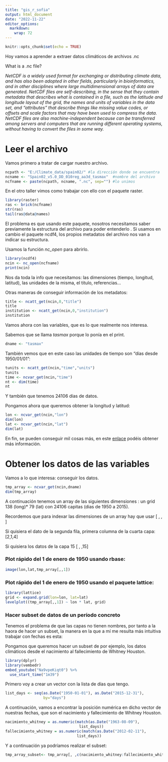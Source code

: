 ```yaml
---
title: "gis_r_sofia"
output: html_document
date: "2022-11-22"
editor_options: 
  markdown: 
    wrap: 72
---
```


```r
knitr::opts_chunk$set(echo = TRUE)

```

Hoy vamos a aprender a extraer datos climáticos de archivos .nc

What is a .nc file?

*NetCDF is a widely used format for exchanging or distributing climate
data, and has also been adopted in other fields, particularly in
bioinformatics, and in other disciplines where large multidimensional
arrays of data are generated. NetCDF files are self-describing, in the
sense that they contain metadata that describes what is contained in a
file, such as the latitude and longitude layout of the grid, the names
and units of variables in the data set, and "attributes" that describe
things like missing value codes, or offsets and scale factors that may
have been used to compress the data. NetCDF files are also
machine-independent because can be transferred among servers and
computers that are running different operating systems, without having
to convert the files in some way.*

# Leer el archivo

Vamos primero a tratar de cargar nuestro archivo.

```r
ncpath <- "E:/Climate_data/spain02/" #la dirección donde se encuentra
ncname <- "Spain02_v5.0_DD_010reg_aa3d_tasmax"  #nombre del archivo
ncfname <- paste(ncpath, ncname, ".nc", sep="") #lo unimos
```

En el otro taller vimos como trabajar con ello con el paquete raster.

```r
library(raster)
ras <- brick(ncfname)
str(ras)
tail(ras@data@names)
```

El problema es que usando este paquete, nosotros necesitamos saber
previamente la estructura del archivo para poder entenderlo . Si usamos
en cambio el paquete ncdf4, los propios metadatos del archivo nos van a
indicar su estructura.

Usamos la función *nc_open* para abrirlo.

```r
library(ncdf4)
ncin <- nc_open(ncfname) 
print(ncin)
```

Nos da toda la info que necesitamos: las dimensiones (tiempo, longitud,
latitud), las unidades de la misma, el titulo, referencias...

Otras maneras de conseguir información de los metadatos:

```r
title <- ncatt_get(ncin,0,"title")
title
institution <- ncatt_get(ncin,0,"institution")
institution
```

Vamos ahora con las variables, que es lo que realmente nos interesa.

Sabemos que se llama *tasmax* porque lo ponía en el print.

```r
dname <- "tasmax"  
```

También vemos que en este caso las unidades de tiempo son "días desde
1950/01/01":

```r
tunits <- ncatt_get(ncin,"time","units")
tunits
time <- ncvar_get(ncin,"time")
nt <- dim(time)
nt

```

Y también que tenemos 24106 días de datos.

Pongamos ahora que queremos obtener la longitud y latitud:

```r
lon <- ncvar_get(ncin,"lon")
dim(lon)
lat <- ncvar_get(ncin,"lat")
dim(lat)
```

En fin, se pueden conseguir mil cosas más, en este
[enlace](https://pjbartlein.github.io/REarthSysSci/netCDF.html#reading-restructuring-and-writing-netcdf-files-in-r)
podéis obtener más información.

# Obtener los datos de las variables

Vamos a lo que interesa: conseguir los datos.

```r
tmp_array <- ncvar_get(ncin,dname)
dim(tmp_array)
```

A continuación tenemos un array de las siguientes dimensiones : un grid
138 (long)\* 79 (lat) con 24106 capitas (dias de 1950 a 2015).

Recordemos que para indexar las dimensiones de un array hay que usar [ ,
, ]

Si quisiera el dato de la segunda fila, primera columna de la cuarta
capa: [2,1,4]

Si quisiera los datos de la capa 15 [ , ,15]

### Plot rápido del 1 de enero de 1950 usando rbase:

```r
image(lon,lat,tmp_array[,,1])
```

### Plot rápido del 1 de enero de 1950 usando el paquete lattice:

```r
library(lattice)
grid <- expand.grid(lon=lon, lat=lat)
levelplot((tmp_array[,,1]) ~ lon * lat, grid)

```

### Hacer subset de datos de un período concreto

Tenemos el problema de que las capas no tienen nombres, por tanto a la
haora de hacer un subset, la manera en la que a mí me resulta más
intuitiva trabajar con fechas es esta:

Pongamos que queremos hacer un subset de por ejemplo, los datos
climáticos desde el nacimiento al fallecimiento de Whitney Houston.

```r
library(dplyr)
library(vembedr)
embed_youtube("Na9vpeKiqt0") %>% 
  use_start_time("1m39") 
```

Primero voy a crear un vector con la lista de días que tengo.

```r
list_days <- seq(as.Date("1950-01-01"), as.Date("2015-12-31"),
                 by="days")
```

A continuación, vamos a encontrar la posición numérica en dicho vector
de nuestras fechas, que son el nacimiento y fallecimiento de Whitney
Houston.

```r
nacimiento_whitney = as.numeric(match(as.Date("1963-08-09"),
                                 list_days)) 
fallecimiento_whitney = as.numeric(match(as.Date("2012-02-11"),
                                list_days))
```

Y a continuación ya podríamos realizar el subset:

```r
tmp_array_subset<- tmp_array[, ,c(nacimiento_whitney:fallecimiento_whitney)]
```
